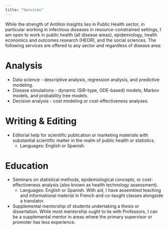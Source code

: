 ```yaml
---
title: "Services"
---
```


While the strength of Antillon Insights lies in Public Health sector, in particular working in infectious diseases in resource-constrained settings, I am open to work in public health (all disease areas), epidemiology, health economics and outcomes research (HEOR), and the social sciences. The following services are offered to any sector and regardless of disease area:

# Analysis
- Data science - descriptive analysis, regression analysis, and predictive modeling.
- Disease simulations - dynamic (SIR-type, ODE-based) models, Markov models, and probability tree models. 
- Decision analysis - cost modeling or cost-effectiveness analyses.  

# Writing & Editing
- Editorial help for scientific publication or marketing materials with substantial scientific matter in the realm of public health or statistics.
  + Languages: English or Spanish.

# Education
- Seminars on statistical methods, epidemiological concepts, or cost-effectiveness analysis (also known as health technology assessment).
  + Languages: English or Spanish. With aid, I have assembled teaching and informational material in French and co-taught classes alongside a translator.
- Supplemental mentorship of students undertaking a thesis or dissertation. While most mentorship ought to lie with Professors, I can be a supplemental mentor in areas where the primary supervisor or promoter has less experience.
